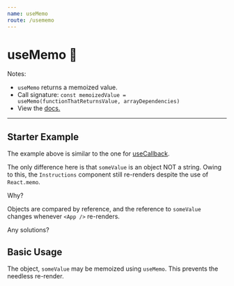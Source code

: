 ```yaml
---
name: useMemo
route: /usememo
---
```



# useMemo 🎒

Notes:
 - `useMemo` returns a memoized value.
 - Call signature: `const memoizedValue = useMemo(functionThatReturnsValue, arrayDependencies)`
 - View the [docs.](https://reactjs.org/docs/hooks-reference.html#usememo)
--- 

## Starter Example

<Editor noInline code={Starter} />

The example above is similar to the one for [useCallback](/usecallback). 

The only difference here is that `someValue` is an object NOT a string. 
Owing to this, the `Instructions` component still re-renders despite the use of `React.memo`.

Why? 

Objects are compared by reference, and the reference to `someValue` changes whenever `<App />` re-renders.

Any solutions?

## Basic Usage

The object, `someValue` may be memoized using `useMemo`. This prevents the needless re-render.

<Editor noInline code={Basic} />

